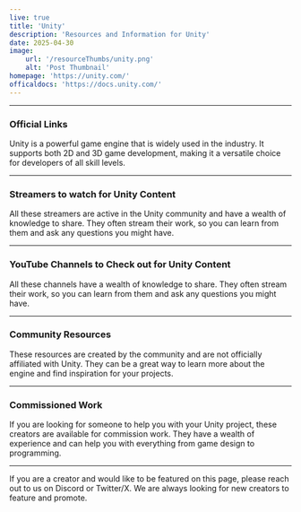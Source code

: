 ```yaml
---
live: true
title: 'Unity'
description: 'Resources and Information for Unity'
date: 2025-04-30
image:
    url: '/resourceThumbs/unity.png'
    alt: 'Post Thumbnail'
homepage: 'https://unity.com/'
officaldocs: 'https://docs.unity.com/'
---
```


---
### Official Links
Unity is a powerful game engine that is widely used in the industry. It supports both 2D and 3D game development, making it a versatile choice for developers of all skill levels.

<SocialLink type="Discord" href="discord.com/invite/unity" />
<SocialLink type="Twitter/X" href="x.com/unity" />
<SocialLink type="Reddit" href="reddit.com/r/Unity3D" />
<SocialLink type="BlueSky" href="bsky.app/profile/unity.com" />
<SocialLink type="Youtube" href="youtube.com/user/Unity3D" />


---
### Streamers to watch for Unity Content
All these streamers are active in the Unity community and have a wealth of knowledge to share. They often stream their work, so you can learn from them and ask any questions you might have.

<TwitchCard username="IrishJohnGames"/>
<TwitchCard username="BitGamey"/>
<TwitchCard username="clayman_dev"/>
<TwitchCard username="Bardaky"/>
<TwitchCard username="TheCaptainCoder"/>

---
### YouTube Channels to Check out for Unity Content
All these channels have a wealth of knowledge to share. They often stream their work, so you can learn from them and ask any questions you might have.  
<YouTubeCard username="Brackeys"/>
<YouTubeCard username="GameDevHQ"/>
<YouTubeCard username="CodeMonkey"/>

---
### Community Resources
These resources are created by the community and are not officially affiliated with Unity. They can be a great way to learn more about the engine and find inspiration for your projects.
<ResourceLink title="Unity Asset Store" href="https://assetstore.unity.com/" />

---
### Commissioned Work
If you are looking for someone to help you with your Unity project, these creators are available for commission work. They have a wealth of experience and can help you with everything from game design to programming.

---
If you are a creator and would like to be featured on this page, please reach out to us on Discord or Twitter/X. We are always looking for new creators to feature and promote.